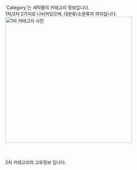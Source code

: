 
<Heading title="Category란?" />
`Category`는 세탁물의 카테고리 정보입니다. <br />
1차/2차 2가지로 나뉘어있으며, 대분류/소분류의 의미입니다.

<Heading title="1차 카테고리" />
<img src="/images/categoryImage.jpg" alt="1차 카테고리 사진" width="400px" />
<br />
<br />

<Heading title="SVCLaundryCategory 1차 카테고리" type="doc" />
<Parameters title="데이터 형식" attributes={SVCCategoryAttributes.root} />
<br />

<Heading title="SVCLaundrySubCategory 2차 카테고리" type="doc" />
<Parameters title="데이터 형식" attributes={SVCCategoryAttributes.subRoot} />
<br />

<Heading title="LaundrySubCategory" type="userData" />
2차 카테고리의 고유정보 입니다.
<Parameters title="데이터 형식" attributes={SVCCategoryAttributes.userData} />
<br />
